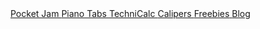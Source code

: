 

<div className={classNames("links")}>
  <A
    href="/pages/pocket-jam.mdx"
    className={"link"}
    style={{ color: `var(${cssVariable("--pocket-jam")})` }}
  >
    <Icon name="pocket-jam" className="link__app" />
    <span className={classNames("link__title", "link__title--discretionary")}>
      Pocket Jam
    </span>
  </A>
  <A
    href="/pages/piano-tabs.mdx"
    className={"link"}
    style={{ color: `var(${cssVariable("--piano-tabs")})` }}
  >
    <Icon name="piano-tabs" className="link__app" />
    <span className={classNames("link__title", "link__title--discretionary")}>
      Piano Tabs
    </span>
  </A>
  <A
    href="/pages/technicalc.mdx"
    className={"link"}
    style={{ color: `var(${cssVariable("--technicalc")})` }}
  >
    <Icon name="technicalc" className="link__app" />
    <span className={classNames("link__title", "link__title--discretionary")}>
      TechniCalc
    </span>
  </A>
  <A
    href="/pages/calipers.mdx"
    className={"link"}
    style={{ color: `var(${cssVariable("--calipers")})` }}
  >
    <Icon name="calipers" className="link__app" />
    <span className={classNames("link__title", "link__title--discretionary")}>
      Calipers
    </span>
  </A>
  <A
    href="/pages/freebies.mdx"
    className={"link"}
    style={{ color: `var(${cssVariable("--freebies")})` }}
  >
    <Icon name="link" className="link__app" />
    <span className={classNames("link__title")}>Freebies</span>
  </A>
  <A
    href="/pages/blog.mdx"
    className={"link"}
    style={{ color: `var(${cssVariable("--blog")})` }}
  >
    <Icon name="link" className="link__app" />
    <span className={classNames("link__title")}>Blog</span>
  </A>
</div>

